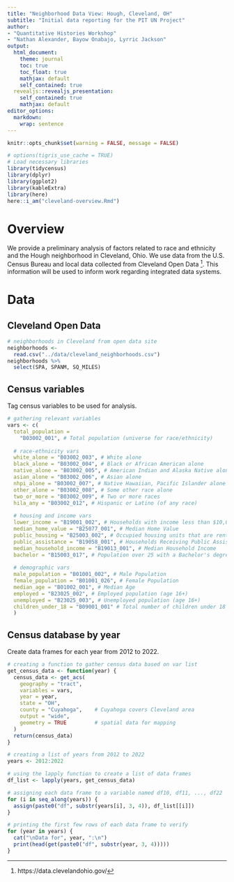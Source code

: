 ```yaml
---
title: "Neighborhood Data View: Hough, Cleveland, OH"
subtitle: "Initial data reporting for the PIT UN Project"
author: 
- "Quantitative Histories Workshop"
- "Nathan Alexander, Bayow Onabajo, Lyrric Jackson"
output: 
  html_document:
    theme: journal
    toc: true
    toc_float: true
    mathjax: default
    self_contained: true
  revealjs::revealjs_presentation:
    self_contained: true
    mathjax: default
editor_options: 
  markdown: 
    wrap: sentence
---
```


```r
knitr::opts_chunk$set(warning = FALSE, message = FALSE)
```

```r
# options(tigris_use_cache = TRUE)
# Load necessary libraries
library(tidycensus)
library(dplyr)
library(ggplot2)
library(kableExtra)
library(here)
here::i_am("cleveland-overview.Rmd")
```

# Overview

We provide a preliminary analysis of factors related to race and ethnicity and the Hough neighborhood in Cleveland, Ohio. We use data from the U.S. Census Bureau and local data collected from Cleveland Open Data ^[https://data.clevelandohio.gov/]. This information will be used to inform work regarding integrated data systems.

# Data

## Cleveland Open Data


```r
# neighborhoods in Cleveland from open data site
neighborhoods <- 
  read.csv("../data/cleveland_neighborhoods.csv")
neighborhoods %>% 
  select(SPA, SPANM, SQ_MILES)
```

## Census variables

Tag census variables to be used for analysis.

```r
# gathering relevant variables
vars <- c(
  total_population = 
    "B03002_001", # Total population (universe for race/ethnicity)
  
  # race-ethnicity vars
  white_alone = "B03002_003", # White alone
  black_alone = "B03002_004", # Black or African American alone
  native_alone = "B03002_005", # American Indian and Alaska Native alone
  asian_alone = "B03002_006", # Asian alone
  nhpi_alone = "B03002_007", # Native Hawaiian, Pacific Islander alone
  other_alone = "B03002_008", # Some other race alone
  two_or_more = "B03002_009", # Two or more races
  hila_any = "B03002_012", # Hispanic or Latino (of any race)
  
  # housing and income vars
  lower_income = "B19001_002", # Households with income less than $10,000
  median_home_value = "B25077_001", # Median Home Value
  public_housing = "B25003_002", # Occupied housing units that are renter-occupied and subsidized
  public_assistance = "B19058_001", # Households Receiving Public Assistance
  median_household_income = "B19013_001", # Median Household Income
  bachelor = "B15003_017", # Population over 25 with a Bachelor's degree or higher
  
  # demographic vars
  male_population = "B01001_002", # Male Population
  female_population = "B01001_026", # Female Population
  median_age = "B01002_001", # Median Age
  employed = "B23025_002", # Employed population (age 16+)
  unemployed = "B23025_003", # Unemployed population (age 16+)
  children_under_18 = "B09001_001" # Total number of children under 18 years
  )
```

## Census database by year

Create data frames for each year from 2012 to 2022.

```r
# creating a function to gather census data based on var list
get_census_data <- function(year) {
  census_data <- get_acs(
    geography = "tract",
    variables = vars,
    year = year,
    state = "OH",
    county = "Cuyahoga",    # Cuyahoga covers Cleveland area
    output = "wide",
    geometry = TRUE         # spatial data for mapping
  )
  return(census_data)
} 
```

```r
# creating a list of years from 2012 to 2022
years <- 2012:2022

# using the lapply function to create a list of data frames
df_list <- lapply(years, get_census_data)

# assigning each data frame to a variable named df10, df11, ..., df22
for (i in seq_along(years)) {
  assign(paste0("df", substr(years[i], 3, 4)), df_list[[i]])
}

# printing the first few rows of each data frame to verify
for (year in years) {
  cat("\nData for", year, ":\n")
  print(head(get(paste0("df", substr(year, 3, 4)))))
}
```




